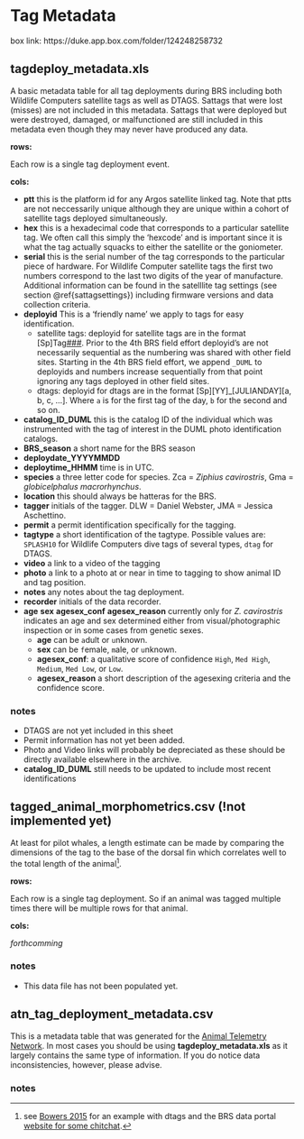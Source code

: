 # Tag Metadata {#tagmeta}
box link: https://duke.app.box.com/folder/124248258732

## tagdeploy_metadata.xls

A basic metadata table for all tag deployments during BRS including both Wildlife Computers satellite tags as well as DTAGS. Sattags that were lost (misses) are not included in this metadata. Sattags that were deployed but were destroyed, damaged, or malfunctioned are still included in this metadata even though they may never have produced any data.

**rows:**

Each row is a single tag deployment event.

**cols:**

- **ptt** this is the platform id for any Argos satellite linked tag. Note that ptts are not neccessarily unique although they are unique within a cohort of satellite tags deployed simultaneously.
- **hex** this is a hexadecimal code that corresponds to a particular satellite tag. We often call this simply the 'hexcode' and is important since it is what the tag actually squacks to either the satellite or the goniometer.
- **serial** this is the serial number of the tag corresponds to the particular piece of hardware. For Wildlife Computer satellite tags the first two numbers correspond to the last two digits  of the year of manufacture. Additional information can be found in the satelllite tag settings (see section \@ref{sattagsettings}) including firmware versions and data collection criteria.
- **deployid** This is a 'friendly name' we apply to tags for easy identification.
  - satellite tags: deployid for satellite tags are in the format [Sp]Tag[###](_DUML). Prior to the 4th BRS field effort deployid's are not necessarily sequential as the numbering was shared with other field sites. Starting in the 4th BRS field effort, we append ```_DUML``` to deployids and numbers increase sequentially from that point ignoring any tags deployed in other field sites.
  - dtags: deployid for dtags are in the format [Sp][YY]_[JULIANDAY][a, b, c, ...]. Where ```a``` is for the first tag of the day, ```b``` for the second and so on.
- **catalog_ID_DUML** this is the catalog ID of the individual which was instrumented with the tag of interest in the DUML photo identification catalogs.
- **BRS_season** a short name for the BRS season
- **deploydate_YYYYMMDD**
- **deploytime_HHMM** time is in UTC.
- **species** a three letter code for species. Zca = _Ziphius cavirostris_, Gma = _globicelphalus macrorhynchus_.
- **location** this should always be hatteras for the BRS.
- **tagger** initials of the tagger. DLW = Daniel Webster, JMA = Jessica Aschettino.
- **permit** a permit identification specifically for the tagging.
- **tagtype** a short identification of the tagtype. Possible values are: ```SPLASH10``` for Wildlife Computers dive tags of several types, ```dtag``` for DTAGS.
- **video** a link to a video of the tagging
- **photo** a link to a photo at or near in time to tagging to show animal ID and tag position.
- **notes** any notes about the tag deployment.
- **recorder** initials of the data recorder.
- **age** **sex** **agesex_conf** **agesex_reason** currently only for _Z. cavirostris_ indicates an age and sex determined either from visual/photographic inspection or in some cases from genetic sexes. 
  - **age** can be ```a```dult or ```u```nknown. 
  - **sex** can be ```f```emale, ```m```ale, or ```u```nknown.
  - **agesex_conf**: a qualitative score of confidence ```High```, ```Med High```, ```Medium```, ```Med Low```, or ```Low```.
  - **agesex_reason** a short description of the agesexing criteria and the confidence  score.

### notes {-}

- DTAGS are not yet included in this sheet
- Permit information has not yet been added. 
- Photo and Video links will probably be depreciated as these should be directly available elsewhere in the archive.
- **catalog_ID_DUML** still needs to be updated to include most recent identifications

## tagged_animal_morphometrics.csv (!not implemented yet)

At least for pilot whales, a length estimate can be made by comparing the dimensions of the tag to the base of the dorsal fin which correlates well to the total length of the animal^[see [Bowers 2015]() for an example with dtags and the BRS data portal [website for some chitchat](https://bdtc.netlify.app/2020/11/05/gmamorpho/).].  

**rows:**

Each row is a single tag deployment. So if an animal was tagged multiple times there will be multiple rows for that animal.

**cols:**

*forthcomming*

### notes {-}

- This data file has not been populated yet.

## atn_tag_deployment_metadata.csv

This is a metadata table that was generated for the [Animal Telemetry Network](https://ioos.noaa.gov/project/atn/). In most cases you should be using **tagdeploy_metadata.xls** as it largely contains the same type of information. If you do notice data inconsistencies, however, please advise.

### notes {-}